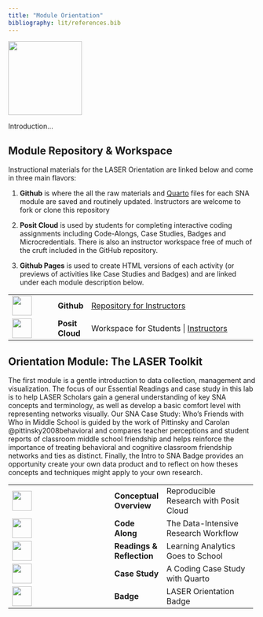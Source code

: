 ```yaml
---
title: "Module Orientation"
bibliography: lit/references.bib
---
```


![](images/laser-icon.png){width="150"}

Introduction...

## Module Repository & Workspace

Instructional materials for the LASER Orientation are linked below and come in three main flavors:

1.  **Github** is where the all the raw materials and [Quarto](https://quarto.org) files for each SNA module are saved and routinely updated. Instructors are welcome to fork or clone this repository

2.  **Posit Cloud** is used by students for completing interactive coding assignments including Code-Alongs, Case Studies, Badges and Microcredentials. There is also an instructor workspace free of much of the cruft included in the GitHub repository.

3.  **Github Pages** is used to create HTML versions of each activity (or previews of activities like Case Studies and Badges) and are linked under each module description below.

+------------------------------------+-----------------+--------------------------------------------------------------------------------------------------------------------------------------+
| ![](images/github.png){width="40"} | **Github\       | [Repository for Instructors](https://github.com/laser-institute/network-analysis)                                                    |
|                                    | **              |                                                                                                                                      |
+------------------------------------+-----------------+--------------------------------------------------------------------------------------------------------------------------------------+
| ![](images/posit.png){width="40"}  | **Posit Cloud** | Workspace for Students \| [Instructors](https://posit.cloud/spaces/491234/join?access_code=ika-H6TmM2WU2bN9zwkU7VU1jhAioJHh9wNRudUg) |
+------------------------------------+-----------------+--------------------------------------------------------------------------------------------------------------------------------------+

## Orientation Module: The LASER Toolkit

The first module is a gentle introduction to data collection, management and visualization. The focus of our Essential Readings and case study in this lab is to help LASER Scholars gain a general understanding of key SNA concepts and terminology, as well as develop a basic comfort level with representing networks visually. Our SNA Case Study: Who's Friends with Who in Middle School is guided by the work of Pittinsky and Carolan @pittinsky2008behavioral and compares teacher perceptions and student reports of classroom middle school friendship and helps reinforce the importance of treating behavioral and cognitive classroom friendship networks and ties as distinct. Finally, the Intro to SNA Badge provides an opportunity create your own data product and to reflect on how theses concepts and techniques might apply to your own research.

+-------------------------------------------------+-----------------+-------------------------------------------+
| ![](images/conceptual-overview.png){width="40"} | **Conceptual\   | Reproducible Research with Posit Cloud    |
|                                                 | Overview**      |                                           |
+-------------------------------------------------+-----------------+-------------------------------------------+
| ![](images/code-along.png){width="40"}          | **Code Along**  | The Data-Intensive Research Workflow      |
+-------------------------------------------------+-----------------+-------------------------------------------+
| ![](images/reading.png){width="40"}             | **Readings &\   | Learning Analytics Goes to School         |
|                                                 | Reflection**    |                                           |
+-------------------------------------------------+-----------------+-------------------------------------------+
| ![](images/case-study.png){width="40"}          | **Case Study**  | A Coding Case Study with Quarto           |
+-------------------------------------------------+-----------------+-------------------------------------------+
| ![](images/laser-hex.png){width="40"}           | **Badge**       | LASER Orientation Badge                   |
+-------------------------------------------------+-----------------+-------------------------------------------+
